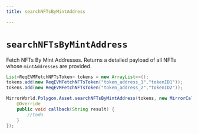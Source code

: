 ```yaml
---
title: searchNFTsByMintAddress

---
```


# `searchNFTsByMintAddress`

Fetch NFTs By Mint Addresses. Returns a detailed payload of all NFTs whose `mintAddresses`
are provided.

```java
List<ReqEVMFetchNFTsToken> tokens = new ArrayList<>();
tokens.add(new ReqEVMFetchNFTsToken("token_address_1","tokenID1"));
tokens.add(new ReqEVMFetchNFTsToken("token_address_2","tokenID2"));

MirrorWorld.Polygon.Asset.searchNFTsByMintAddress(tokens, new MirrorCallback() {
    @Override
    public void callback(String result) {
        //todo
    }
});
```
